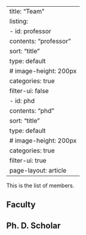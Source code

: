 ::: hide-metadata
---
title: "Team"
listing:
  - id: professor
    contents: "professor"
    sort: "title"
    type: default
    # image-height: 200px
    categories: true
    filter-ui: false
  - id: phd
    contents: "phd"
    sort: "title"
    type: default
    # image-height: 200px
    categories: true
    filter-ui: true
page-layout: article
---
:::

This is the list of members.

## Faculty

::: {#professor .hide-metadata}
:::

## Ph. D. Scholar

::: {#phd .hide-metadata}
:::